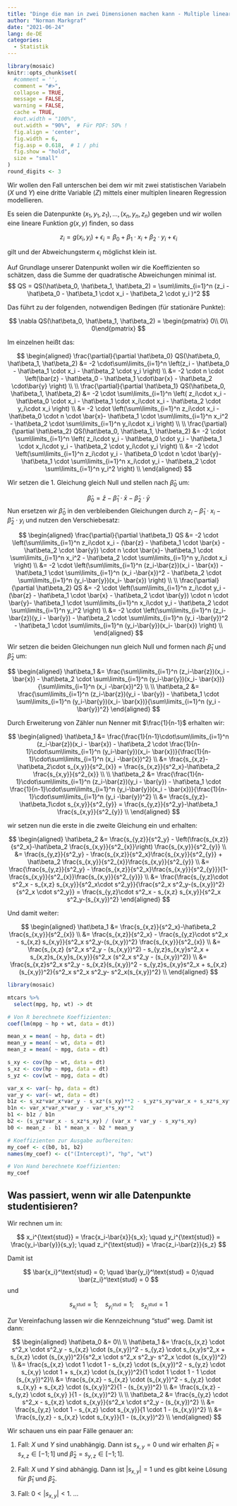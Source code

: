 ```yaml
---
title: "Dinge die man in zwei Dimensionen machen kann - Multiple lineare Regression"
author: "Norman Markgraf"
date: "2021-06-24"
lang: de-DE
categories: 
  - Statistik
---
```


```r
library(mosaic)
knitr::opts_chunk$set(
  #comment = '', 
  comment = "#>",
  collapse = TRUE,
  message = FALSE,
  warning = FALSE,
  cache = TRUE,
  #out.width = "100%",
  out.width = "90%",  # Für PDF: 50% !
  fig.align = 'center',
  fig.width = 6,
  fig.asp = 0.618,  # 1 / phi
  fig.show = "hold",
  size = "small"
)
round_digits <- 3
```

Wir wollen den Fall unterschen bei dem wir mit zwei statistischen Variabeln ($X$ und $Y$) eine dritte Variable ($Z$) mittels einer multiplen linearen Regression modellieren.

Es seien die Datenpunkte $(x_1, y_1, z_1), \dots, (x_n, y_n, z_n)$ gegeben und wir wollen eine lineare Funktion $g(x,y)$ finden, so dass

$$
z_i = g(x_i,y_i)+ \epsilon_i =\beta_0 + \beta_1 \cdot x_i + \beta_2 \cdot y_i + \epsilon_i
$$

gilt und der Abweichungsterm $\epsilon_i$ möglichst klein ist.

Auf Grundlage unserer Datenpunkt wollen wir die Koeffizienten so schätzen, dass die Summe der quadratische Abweichungen minimal ist. 
$$
  QS = QS(\hat\beta_0, \hat\beta_1, \hat\beta_2) 
  = \sum\limits_{i=1}^n (z_i - \hat\beta_0 - \hat\beta_1 \cdot x_i - \hat\beta_2 \cdot y_i )^2
$$

Das führt zu der folgenden, notwendigen Bedingen (für stationäre Punkte):

$$
\nabla QS(\hat\beta_0, \hat\beta_1, \hat\beta_2) = \begin{pmatrix} 0\\ 0\\ 0\end{pmatrix}
$$

Im einzelnen heißt das:

$$
\begin{aligned}
\frac{\partial}{\partial \hat\beta_0} QS(\hat\beta_0, \hat\beta_1, \hat\beta_2) &= -2 \cdot\sum\limits_{i=1}^n \left(z_i - \hat\beta_0 - \hat\beta_1 \cdot x_i - \hat\beta_2 \cdot y_i \right) \\
&= -2 \cdot n \cdot \left(\bar{z} - \hat\beta_0 - \hat\beta_1 \cdot\bar{x} - \hat\beta_2 \cdot\bar{y} \right) \\
\\
\frac{\partial}{\partial \hat\beta_1} QS(\hat\beta_0, \hat\beta_1, \hat\beta_2) &= -2 \cdot \sum\limits_{i=1}^n \left( z_i\cdot x_i - \hat\beta_0 \cdot x_i - \hat\beta_1 \cdot x_i\cdot x_i - \hat\beta_2 \cdot y_i\cdot x_i \right) \\
&= -2 \cdot \left(\sum\limits_{i=1}^n  z_i\cdot x_i -  \hat\beta_0 \cdot n \cdot \bar{x}- \hat\beta_1 \cdot \sum\limits_{i=1}^n x_i^2 - \hat\beta_2 \cdot \sum\limits_{i=1}^n y_i\cdot x_i \right) \\
\\
\frac{\partial}{\partial \hat\beta_2} QS(\hat\beta_0, \hat\beta_1, \hat\beta_2) &= -2 \cdot \sum\limits_{i=1}^n \left( z_i\cdot y_i - \hat\beta_0 \cdot y_i - \hat\beta_1 \cdot x_i\cdot y_i - \hat\beta_2 \cdot y_i\cdot y_i \right) \\
&= -2 \cdot \left(\sum\limits_{i=1}^n  z_i\cdot y_i -  \hat\beta_0 \cdot n \cdot \bar{y}- \hat\beta_1 \cdot \sum\limits_{i=1}^n x_i\cdot y_i - \hat\beta_2 \cdot \sum\limits_{i=1}^n y_i^2 \right) \\
\end{aligned}
$$

Wir setzen die 1. Gleichung gleich Null und stellen nach $\hat\beta_0$ um:

$$
  \hat\beta_0 = \bar{z}  - \hat\beta_1 \cdot \bar{x} - \hat\beta_2 \cdot \bar{y}
$$ Nun ersetzen wir $\hat\beta_0$ in den verbleibenden Gleichungen durch $z_i - \hat\beta_1 \cdot x_i - \hat\beta_2 \cdot y_i$ und nutzen den Verschiebesatz: 


$$
\begin{aligned}
\frac{\partial}{\partial \hat\beta_1} QS
&= -2 \cdot \left(\sum\limits_{i=1}^n  z_i\cdot x_i - (\bar{z}  - \hat\beta_1 \cdot \bar{x} - \hat\beta_2 \cdot \bar{y}) \cdot n \cdot \bar{x}- \hat\beta_1 \cdot \sum\limits_{i=1}^n x_i^2 - \hat\beta_2 \cdot \sum\limits_{i=1}^n y_i\cdot x_i \right) \\
&= -2 \cdot \left(\sum\limits_{i=1}^n (z_i-\bar{z})(x_i - \bar{x}) - \hat\beta_1 \cdot \sum\limits_{i=1}^n (x_i -\bar{x})^2 - \hat\beta_2 \cdot \sum\limits_{i=1}^n (y_i-\bar{y})(x_i- \bar{x}) \right) \\
\\
\frac{\partial}{\partial \hat\beta_2} QS 
&= -2 \cdot \left(\sum\limits_{i=1}^n  z_i\cdot y_i - (\bar{z}  - \hat\beta_1 \cdot \bar{x} - \hat\beta_2 \cdot \bar{y}) \cdot n \cdot \bar{y}- \hat\beta_1 \cdot \sum\limits_{i=1}^n x_i\cdot y_i - \hat\beta_2 \cdot \sum\limits_{i=1}^n y_i^2 \right) \\
&= -2 \cdot \left(\sum\limits_{i=1}^n (z_i-\bar{z})(y_i - \bar{y}) - \hat\beta_2 \cdot \sum\limits_{i=1}^n (y_i -\bar{y})^2 - \hat\beta_1 \cdot \sum\limits_{i=1}^n (y_i-\bar{y})(x_i- \bar{x}) \right) \\
\end{aligned}
$$

Wir setzen die beiden Gleichungen nun gleich Null und formen nach $\hat\beta_1$ und $\hat\beta_2$ um:

$$
\begin{aligned}
  \hat\beta_1 
  &= \frac{\sum\limits_{i=1}^n (z_i-\bar{z})(x_i - \bar{x}) - \hat\beta_2 \cdot \sum\limits_{i=1}^n (y_i-\bar{y})(x_i- \bar{x})}{\sum\limits_{i=1}^n (x_i -\bar{x})^2} \\
  \\
  \hat\beta_2 
  &= \frac{\sum\limits_{i=1}^n (z_i-\bar{z})(y_i - \bar{y}) - \hat\beta_1 \cdot \sum\limits_{i=1}^n (y_i-\bar{y})(x_i- \bar{x})}{\sum\limits_{i=1}^n (y_i -\bar{y})^2}
\end{aligned}
$$

Durch Erweiterung von Zähler nun Nenner mit $\frac{1}{n-1}$ erhalten wir:

$$
\begin{aligned}
  \hat\beta_1 
  &= \frac{\frac{1}{n-1}\cdot\sum\limits_{i=1}^n (z_i-\bar{z})(x_i - \bar{x}) - \hat\beta_2 \cdot \frac{1}{n-1}\cdot\sum\limits_{i=1}^n (y_i-\bar{y})(x_i- \bar{x})}{\frac{1}{n-1}\cdot\sum\limits_{i=1}^n (x_i -\bar{x})^2} \\
  &= \frac{s_{x,z}-\hat\beta_2\cdot s_{x,y}}{s^2_{x}} = \frac{s_{x,z}}{s^2_x}-\hat\beta_2 \frac{s_{x,y}}{s^2_{x}} \\
  \\
  \hat\beta_2 
  &= \frac{\frac{1}{n-1}\cdot\sum\limits_{i=1}^n (z_i-\bar{z})(y_i - \bar{y}) - \hat\beta_1 \cdot \frac{1}{n-1}\cdot\sum\limits_{i=1}^n (y_i-\bar{y})(x_i - \bar{x})}{\frac{1}{n-1}\cdot\sum\limits_{i=1}^n (y_i -\bar{y})^2} \\
  &= \frac{s_{y,z}-\hat\beta_1\cdot s_{x,y}}{s^2_{y}} = \frac{s_{y,z}}{s^2_y}-\hat\beta_1 \frac{s_{x,y}}{s^2_{y}} \\
\end{aligned}
$$

wir setzen nun die erste in die zweite Gleichung ein und erhalten:

$$
\begin{aligned}
\hat\beta_2 
  &= \frac{s_{y,z}}{s^2_y} - \left(\frac{s_{x,z}}{s^2_x}-\hat\beta_2 \frac{s_{x,y}}{s^2_{x}}\right) \frac{s_{x,y}}{s^2_{y}} \\
  &= \frac{s_{y,z}}{s^2_y} - \frac{s_{x,z}}{s^2_x}\frac{s_{x,y}}{s^2_{y}} + \hat\beta_2 \frac{s_{x,y}}{s^2_{x}}\frac{s_{x,y}}{s^2_{y}} \\
  &= \frac{\frac{s_{y,z}}{s^2_y} - \frac{s_{x,z}}{s^2_x}\frac{s_{x,y}}{s^2_{y}}}{1-\frac{s_{x,y}}{s^2_{x}}\frac{s_{x,y}}{s^2_{y}}} \\
  &= \frac{\frac{s_{y,z}\cdot s^2_x - s_{x,z} s_{x,y}}{s^2_x\cdot s^2_y}}{\frac{s^2_x s^2_y-(s_{x,y})^2}{s^2_x \cdot s^2_y}}
  = \frac{s_{y,z}\cdot s^2_x - s_{x,z} s_{x,y}}{s^2_x s^2_y-(s_{x,y})^2}
\end{aligned}
$$

Und damit weiter:

$$
\begin{aligned}
\hat\beta_1  
  &= \frac{s_{x,z}}{s^2_x}-\hat\beta_2 \frac{s_{x,y}}{s^2_{x}} \\
  &= \frac{s_{x,z}}{s^2_x} - \frac{s_{y,z}\cdot s^2_x - s_{x,z} s_{x,y}}{s^2_x s^2_y-(s_{x,y})^2} \frac{s_{x,y}}{s^2_{x}} \\
  &= \frac{s_{x,z} (s^2_x s^2_y - (s_{x,y})^2) - s_{y,z}s_{x,y}s^2_x + s_{x,z}s_{x,y}s_{x,y}}{s^2_x (s^2_x s^2_y - (s_{x,y})^2)} \\
    &= \frac{s_{x,z}s^2_x s^2_y - s_{x,z}(s_{x,y})^2 - s_{y,z}s_{x,y}s^2_x + s_{x,z}(s_{x,y})^2}{s^2_x s^2_x s^2_y- s^2_x(s_{x,y})^2} \\
\end{aligned}
$$

```r
library(mosaic)

mtcars %>%
  select(mpg, hp, wt) -> dt

# Von R berechnete Koeffizienten:
coef(lm(mpg ~ hp + wt, data = dt))

mean_x = mean( ~ hp, data = dt)
mean_y = mean( ~ wt, data = dt)
mean_z = mean( ~ mpg, data = dt)

s_xy <- cov(hp ~ wt, data = dt)
s_xz <- cov(hp ~ mpg, data = dt)
s_yz <- cov(wt ~ mpg, data = dt)

var_x <- var(~ hp, data = dt)
var_y <- var(~ wt, data = dt)
b1z <- s_xz*var_x*var_y - s_xz*(s_xy)**2 - s_yz*s_xy*var_x + s_xz*s_xy**2
b1n <- var_x*var_x*var_y - var_x*s_xy**2
b1 <- b1z / b1n
b2 <- (s_yz*var_x - s_xz*s_xy) / (var_x * var_y - s_xy*s_xy)
b0 <- mean_z - b1 * mean_x - b2 * mean_y

# Koeffizienten zur Ausgabe aufbereiten:
my_coef <- c(b0, b1, b2)
names(my_coef) <- c("(Intercept)", "hp", "wt")

# Von Hand berechnete Koeffizienten:
my_coef
```

## Was passiert, wenn wir alle Datenpunkte studentisieren?

Wir rechnen um in:

$$
x_i^{\text{stud}} = \frac{x_i-\bar{x}}{s_x}; \quad y_i^{\text{stud}} = \frac{y_i-\bar{y}}{s_y}; \quad z_i^{\text{stud}} = \frac{z_i-\bar{z}}{s_z}
$$ 

Damit ist 

$$
\bar{x_i}^\text{stud} = 0; \quad \bar{y_i}^\text{stud} = 0;\quad \bar{z_i}^\text{stud} = 0
$$ und

$$
s_{{x_i}^\text{stud}} = 1; \quad s_{{y_i}^\text{stud}} = 1;\quad s_{{z_i}^\text{stud}} = 1
$$ 

Zur Vereinfachung lassen wir die Kennzeichnung "stud" weg. Damit ist dann:

$$
\begin{aligned}
\hat\beta_0
  &= 0\\
\\
\hat\beta_1
  &= \frac{s_{x,z} \cdot s^2_x \cdot s^2_y - s_{x,z} \cdot (s_{x,y})^2 - s_{y,z} \cdot s_{x,y}s^2_x + s_{x,z} \cdot (s_{x,y})^2}{s^2_x \cdot s^2_x s^2_y- s^2_x \cdot (s_{x,y})^2} \\ 
  &= \frac{s_{x,z} \cdot 1 \cdot 1 -  s_{x,z} \cdot (s_{x,y})^2 - s_{y,z} \cdot s_{x,y} \cdot 1 + s_{x,z} \cdot (s_{x,y})^2}{1 \cdot 1 \cdot 1 - 1 \cdot (s_{x,y})^2}\\
  &= \frac{s_{x,z} -  s_{x,z} \cdot (s_{x,y})^2 - s_{y,z} \cdot s_{x,y} + s_{x,z} \cdot (s_{x,y})^2}{1 - (s_{x,y})^2} \\
  &= \frac{s_{x,z} - s_{y,z} \cdot s_{x,y} }{1 - (s_{x,y})^2} \\
\\
\hat\beta_2
  &= \frac{s_{y,z} \cdot s^2_x - s_{x,z} \cdot s_{x,y}}{s^2_x \cdot s^2_y - (s_{x,y})^2} \\ 
  &= \frac{s_{y,z} \cdot 1 - s_{x,z} \cdot s_{x,y}}{1 \cdot 1 - (s_{x,y})^2} \\
  &= \frac{s_{y,z} - s_{x,z} \cdot s_{x,y}}{1 - (s_{x,y})^2} \\
\end{aligned}
$$

Wir schauen uns ein paar Fälle genauer an:

1.  Fall: $X$ und $Y$ sind unabhängig. Dann ist $s_{x,y}=0$ und wir erhalten $\hat\beta_1=s_{x,z}\in[-1;1]$ und $\hat\beta_2=s_{y,z}\in[-1;1]$.

2.  Fall: $X$ und $Y$ sind abhängig. Dann ist $|s_{x,y}|=1$ und es gibt keine Lösung für $\hat\beta_1$ und $\hat\beta_2$.

3.  Fall: $0 < |s_{x,y}| < 1$. ...
